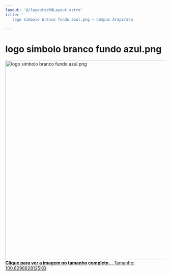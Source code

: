 ```yaml
---
layout: '@/layouts/MdLayout.astro'
title: '
   logo simbolo branco fundo azul.png — Campus Arapiraca
  '
---
```






logo simbolo branco fundo azul.png
==================================









<a class="discreet" href="/cpt/documentos/logo-do-curso/logo-cc-simbolo-branco-fundo-azul.png/image_view_fullscreen">
 <img alt="logo simbolo branco fundo azul.png" height="628" src="https://arapiraca.ufal.br/graduacao/ciencia-da-computacao/documentos/logo-do-curso/logo-cc-simbolo-branco-fundo-azul.png/@@images/2e44a3cb-79eb-4db3-ab80-53dc1379811d.png" title="logo simbolo branco fundo azul.png" width="630"/>
 <figcaption class="discreet">
  <strong class="sr-only">
   Clique para ver a imagem no tamanho completo…
  </strong>
  <span>
   Tamanho: 100.6298828125KB
  </span>
 </figcaption>
</a>












